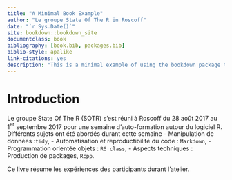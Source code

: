 ```yaml
--- 
title: "A Minimal Book Example"
author: "Le groupe State Of The R in Roscoff"
date: "`r Sys.Date()`"
site: bookdown::bookdown_site
documentclass: book
bibliography: [book.bib, packages.bib]
biblio-style: apalike
link-citations: yes
description: "This is a minimal example of using the bookdown package to write a book. The output format for this example is bookdown::gitbook."
---
```


# Introduction


Le groupe State Of The R (SOTR) s'est réuni  à Roscoff du 28 août 2017 au 1$^{\mbox{er}}$ septembre 2017 pour une semaine d'auto-formation autour du logiciel R. Différents sujets ont été abordés durant cette semaine 
  - Manipulation de données :`` tidy``,
  - Automatisation et reproductibilité du code : ``Markdown``, 
  - Programmation orientée objets : ``R6 class``,
  - Aspects techniques : Production de packages, ``Rcpp``. 


Ce livre résume les expériences des participants durant l'atelier. 


